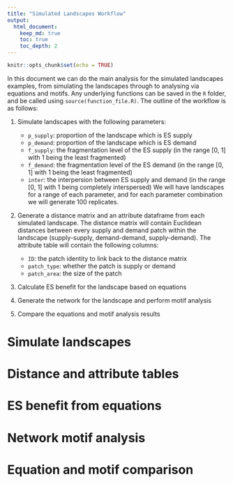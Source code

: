 ```yaml
---
title: "Simulated Landscapes Workflow"
output: 
  html_document:
    keep_md: true
    toc: true
    toc_depth: 2
---
```


```r
knitr::opts_chunk$set(echo = TRUE)
```

In this document we can do the main analysis for the simulated landscapes examples, from simulating the landscapes through to analysing via equations and motifs. Any underlying functions can be saved in the `R` folder, and be called using `source(function_file.R)`. The outline of the workflow is as follows:

1. Simulate landscapes with the following parameters: 
      * `p_supply`: proportion of the landscape which is ES supply
      * `p_demand`: proportion of the landscape which is ES demand
      * `f_supply`: the fragmentation level of the ES supply (in the range [0, 1] with 1 being the least fragmented)
      * `f_demand`: the fragmentation level of the ES demand (in the range [0, 1] with 1 being the least fragmented)
      * `inter`: the interpersion between ES supply and demand (in the range [0, 1] with 1 being completely interspersed)
We will have landscapes for a range of each parameter, and for each parameter combination we will generate 100 replicates. 
  
2. Generate a distance matrix and an attribute dataframe from each simulated landscape. The distance matrix will contain Euclidean distances between every supply and demand patch within the landscape (supply-supply, demand-demand, supply-demand). The attribute table will contain the following columns:
      * `ID`: the patch identity to link back to the distance matrix
      * `patch_type`: whether the patch is supply or demand
      * `patch_area`: the size of the patch
  
3. Calculate ES benefit for the landscape based on equations

4. Generate the network for the landscape and perform motif analysis

5. Compare the equations and motif analysis results

# Simulate landscapes

# Distance and attribute tables

# ES benefit from equations

# Network motif analysis

# Equation and motif comparison